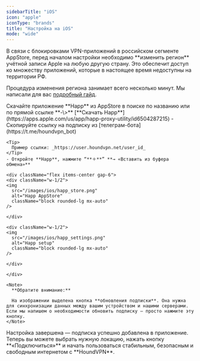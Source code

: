 ```yaml
---
sidebarTitle: "iOS"
icon: "apple"
iconType: "brands"
title: "Настройка на iOS"
mode: "wide"
---
```


<Note>
  В связи с блокировками VPN-приложений в российском сегменте AppStore, перед началом настройки необходимо **изменить регион** учётной записи Apple на любую другую страну. Это обеспечит доступ ко множеству приложений, которые в настоящее время недоступны на территории РФ.

  Процедура изменения региона занимает всего несколько минут. Мы написали для вас [подробный гайд](https://houndvpn.net).
</Note>

<Steps>
  <Step title="Установка приложения" icon="cloud-arrow-down" iconType="solid">
    Скачайте приложение **Happ** из AppStore в поиске по названию или по прямой ссылке **-\>** [**Cкачать Happ**](https://apps.apple.com/us/app/happ-proxy-utility/id6504287215)
  </Step>
  <Step title="Добавление подписки" icon="square-plus" iconType="regular">
    - Скопируйте ссылку на подписку из [телеграм-бота](https://t.me/houndvpn_bot)

    <Tip>
      Пример ссылки: _httрs://user.houndvpn.net/user_id_
    </Tip>
    - Откройте **Happ**, нажмите “**＋**” **→ «Вставить из буфера обмена»**

    <div className="flex items-center gap-6">
    <div className="w-1/2">
    <img
      src="/images/ios/happ_store.png"
      alt="Happ AppStore"
      className="block rounded-lg mx-auto"
    />

    </div>

    <div className="w-1/2">
    <img
      src="/images/ios/happ_settings.png"
      alt="Happ setup"
      className="block rounded-lg mx-auto"
    />

    </div>

    </div>

    <Note>
      **Обратите внимание:**

      На изображении выделена кнопка **обновления подписки**. Она нужна для синхронизации данных между вашим устройством и нашими серверами. Если мы напишем о необходимости обновить подписку — просто нажмите эту кнопку.
    </Note>
  </Step>
  <Step title="Готово" icon="flag-checkered" iconType="solid">
    Настройка завершена — подписка успешно добавлена в приложение. Теперь вы можете выбрать нужную локацию, нажать кнопку **«Подключиться»** и начать пользоваться стабильным, безопасным и свободным интернетом с **HoundVPN**.
  </Step>
</Steps>